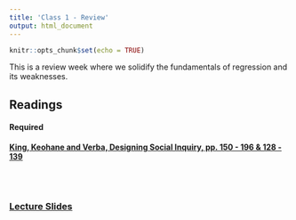 ```yaml
---
title: 'Class 1 - Review'
output: html_document
---
```


```r
knitr::opts_chunk$set(echo = TRUE)
```

This is a review week where we solidify the fundamentals of regression and its weaknesses.

## Readings
#### Required
**[King, Keohane and Verba, Designing Social Inquiry, pp. 150 - 196 & 128 - 139](Classes/Class_1/KKV_Class_1.pdf)**

<br> </br>

### [Lecture Slides](Classes/Class_1/Slides_Class1_v17.pdf)
